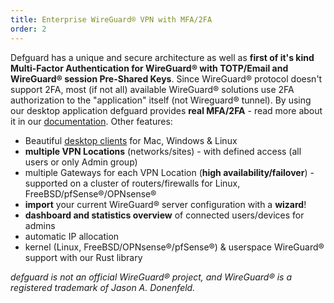 ```yaml
---
title: Enterprise WireGuard® VPN with MFA/2FA
order: 2
---
```


Defguard has a unique and secure architecture as well as **first of it's kind Multi-Factor Authentication for WireGuard® with TOTP/Email and WireGuard® session Pre-Shared Keys**. Since WireGuard® protocol doesn't support 2FA, most (if not all) available WireGuard® solutions use 2FA authorization to the "application" itself (not Wireguard® tunnel). By using our desktop application defguard provides **real MFA/2FA** - read more about it in our [documentation](https://defguard.gitbook.io/defguard/admin-and-features/wireguard/architecture).
Other features:

- Beautiful <a href="/client" target="_blank">desktop clients</a> for Mac, Windows & Linux
- **multiple VPN Locations** (networks/sites) - with defined access (all users or only Admin group)
- multiple Gateways for each VPN Location (**high availability/failover**) - supported on a cluster of routers/firewalls for Linux, FreeBSD/pfSense®/OPNsense®
- **import** your current WireGuard® server configuration with a **wizard**!
- **dashboard and statistics overview** of connected users/devices for admins
- automatic IP allocation
- kernel (Linux, FreeBSD/OPNsense®/pfSense®) & userspace WireGuard® support with our Rust library

_defguard is not an official WireGuard® project, and WireGuard® is a registered trademark of Jason A. Donenfeld._
